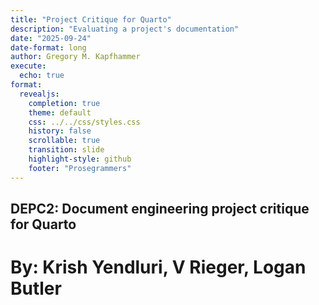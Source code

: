 ```yaml
---
title: "Project Critique for Quarto"
description: "Evaluating a project's documentation"
date: "2025-09-24"
date-format: long
author: Gregory M. Kapfhammer
execute:
  echo: true
format:
  revealjs:
    completion: true
    theme: default
    css: ../../css/styles.css
    history: false
    scrollable: true
    transition: slide
    highlight-style: github
    footer: "Prosegrammers"
---
```


## DEPC2: Document engineering project critique for Quarto
# By: Krish Yendluri, V Rieger, Logan Butler
